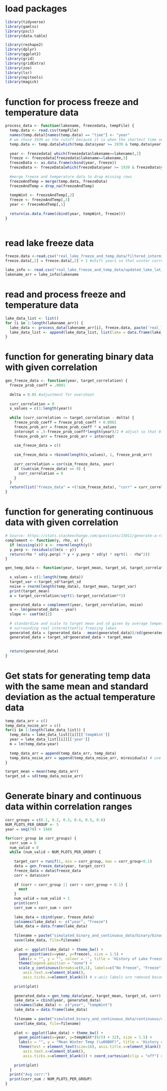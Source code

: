 
# load packages
```r
library(tidyverse)
library(gamlss)
library(pscl)
library(data.table)

library(reshape2)
library(dplyr)
library(ggplot2)
library(grid)
library(gridExtra)
library(zoo)
library(lsr)
library(epitools)
library(magick)
```


# function for process freeze and temperature data
```r

process_data <- function(lakename, freezedata, tempFile) {
  temp.data <- read.csv(tempFile)
  names(temp.data)[names(temp.data) == "time"] <- "year"
  # we chose 1939 as the cutoff because it is when the shortest time series (vattern) starts
  temp.data <- temp.data[which(temp.data$year >= 1939 & temp.data$year <= 2019),]
  
  year <- freezedata[ which(freezedata$lakename==lakename),2]
  freeze <- freezedata[freezedata$lakename==lakename,3]
  freezeData <- as.data.frame(cbind(year, freeze))
  freezeData <- freezeData[which(freezeData$year >= 1939 & freezeData$year <= 2019),]
  
  #merge freeze and temperature data to drop missing rows
  freezeAndTemp = merge(temp.data, freezeData)
  freezeAndTemp = drop_na(freezeAndTemp)
  
  tempWint <- freezeAndTemp[,2] 
  freeze <- freezeAndTemp[,3]
  year <- freezeAndTemp[,1]
    
  return(as.data.frame(cbind(year, tempWint, freeze)))
}
  
```

# read lake freeze data
```r
freeze.data <-read.csv("real_lake_freeze_and_temp_data/filtered_intermittent_lakes_freeze.csv", header = T)
freeze.data[,2] = freeze.data[,2] + 1 #shift years so that winter corresponds with January

lake_info <- read.csv("real_lake_freeze_and_temp_data/updated_lake_lat_lon.csv", header = T)
lakename_arr = lake_info$lakename

```

# read and process freeze and temperature data
```r
lake_data_list <- list()
for (i in 1:length(lakename_arr)) {
  lake_data <- process_data(lakename_arr[i], freeze.data, paste('real_lake_freeze_and_temp_data/lakes_winter_temp_data/', lakename_arr[i], ".csv", sep = ""))
  lake_data_list <- append(lake_data_list, list(lake = data.frame(lake_data)))
}

```

# function for generating binary data with given correlation
```r

gen_freeze_data <- function(year, target_correlation) {
  freeze_prob_coeff = .0001
  
  delta = 0.05 #adjustment for overshoot
  
  curr_correlation = 0
  x_values = c(1:length(year))
  
  while (curr_correlation <= target_correlation - delta) {
    freeze_prob_coeff = freeze_prob_coeff + 0.0001
    freeze_prob_arr = freeze_prob_coeff * x_values
    intercept = .5-freeze_prob_coeff*length(year)/2 # adjust so that 0.5 prob of freeze at halfway point
    freeze_prob_arr = freeze_prob_arr + intercept
    
    sim_freeze_data = c()
    
    sim_freeze_data = rbinom(length(x_values), 1, freeze_prob_arr)
    
    curr_correlation = cor(sim_freeze_data, year)
    if (sum(sim_freeze_data) == 0) {
      curr_correlation = 0
    }
  }
  return(list("freeze_data" = +(!sim_freeze_data), "corr" = curr_correlation, "theta" = freeze_prob_arr)) #flip 0s and 1s
}
```

# function for generating continuous data with given correlation
```r
# Source: https://stats.stackexchange.com/questions/15011/generate-a-random-variable-with-a-defined-correlation-to-an-existing-variables
complement <- function(y, rho, x) {
  if (missing(x)) x <- rnorm(length(y)) 
  y.perp <- residuals(lm(x ~ y))
  return(rho * sd(y.perp) * y + y.perp * sd(y) * sqrt(1 - rho^2))
}

gen_temp_data <- function(year, target_mean, target_sd, target_correlation) {
  
  x_values = c(1:length(temp_data))
  target_var <-target_sd*target_sd
  noise = rnorm(length(temp_data), target_mean, target_var)
  print(target_mean)
  a = target_correlation/sqrt(1-target_correlation**2)
  
  generated_data = complement(year, target_correlation, noise)
  m <- lm(generated_data ~ year)
  slope <- coef(m)[2]
  
  # standardize and scale to target mean and sd given by average temperature 
  # surrounding real intermittently freezing lakes
  generated_data = (generated_data - mean(generated_data))/sd(generated_data)
  generated_data = target_sd*generated_data + target_mean
  
  
  return(generated_data)
}
```

# Get stats for generating temp data with the same mean and standard deviation as the actual temperature data
```r
temp_data_arr = c()
temp_data_noise_arr = c()
for(i in 1:length(lake_data_list)) {
  temp_data = lake_data_list[[i]][['tempWint']]
  year = lake_data_list[[i]][['year']]
  m = lm(temp_data~year)
  
  temp_data_arr = append(temp_data_arr, temp_data)
  temp_data_noise_arr = append(temp_data_noise_arr, m$residuals) # use standard deviation of the residuals
}

target_mean = mean(temp_data_arr)
target_sd = sd(temp_data_noise_arr)
```

# Generate binary and continuous data within correlation ranges
```r
corr_groups = c(0.1, 0.2, 0.3, 0.4, 0.5, 0.6)
NUM_PLOTS_PER_GROUP <- 5
year = seq(70) + 1940 

for(corr_group in corr_groups) {
  corr_sum = 0
  num_valid = 0
  while (num_valid < NUM_PLOTS_PER_GROUP) {
    
    target_corr = runif(1, min = corr_group, max = corr_group+0.1)
    data = gen_freeze_data(year, target_corr)
    freeze_data = data$freeze_data
    corr = data$corr
    
    if (corr < corr_group || corr > corr_group + 0.1) {
      next
    }
    num_valid = num_valid + 1
    print(corr)
    corr_sum = corr_sum + corr
    
    lake_data = cbind(year, freeze_data)
    colnames(lake_data) <- c("year", "freeze")
    lake_data = data.frame(lake_data)
    
    filename = paste("simulated_binary_and_continuous_data/binary/binary", corr, ".Rda", sep = "_")
    save(lake_data, file=filename)
    
    plot <- ggplot(lake_data) + theme_bw() +
      geom_point(aes(x=year, y=freeze), size = 1.5) + 
      labs(x = "", y = "", colour = '', title = 'History of Lake Freeze in Townsville') +
      theme(legend.position = "none") + 
      scale_y_continuous(breaks=c(0,1), labels=c("No Freeze", "Freeze")) + theme(text = element_text(size=16)) + theme(axis.text.y = element_text(size = 16)) + theme(axis.text.y = element_text(margin = margin(t = 0, r = 5, b = 0, l = 0), angle = 90, vjust = 0, hjust=c(.2, .8)), axis.title.x=element_blank(),
        axis.text.x=element_blank(),
        axis.ticks.x=element_blank()) # x-axis labels are removed because CPD experiment sliders have year labels, years can be added back for change perception experiment
  
    print(plot)
    
    generated_data = gen_temp_data(year, target_mean, target_sd, corr)
    lake_data = cbind(year, generated_data)
    colnames(lake_data) <- c("year", "tempWint")
    lake_data = data.frame(lake_data)
    
    filename = paste("simulated_binary_and_continuous_data/continuous/continuous", corr, ".Rda", sep = "_")
    save(lake_data, file=filename)
    
    plot <- ggplot(lake_data) + theme_bw() +
      geom_point(aes(x=year, y=tempWint*(9/5) + 32), size = 1.5) + 
      labs(x = "", y = "Mean Winter Temp (\u00B0F)", title = 'History of Average Winter Temperature in Townsville') +
      theme(text = element_text(size=16), axis.title.x=element_blank(),
        axis.text.x=element_blank(),
        axis.ticks.x=element_blank()) + coord_cartesian(clip = "off") # x-axis labels are removed because CPD experiment sliders have year labels, years can be added back for change perception experiment
    
    print(plot)
  }
  print("Avg corr:")
  print(corr_sum / NUM_PLOTS_PER_GROUP)
}
```




